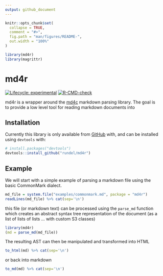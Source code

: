 ```yaml
---
output: github_document
---
```


<!-- README.md is generated from README.Rmd. Please edit that file -->

```r
knitr::opts_chunk$set(
  collapse = TRUE,
  comment = "#>",
  fig.path = "man/figures/README-",
  out.width = "100%"
)

library(md4r)
library(magrittr)
```

# md4r

<!-- badges: start -->
[![Lifecycle: experimental](https://img.shields.io/badge/lifecycle-experimental-orange.svg)](https://lifecycle.r-lib.org/articles/stages.html#experimental)
[![R-CMD-check](https://github.com/rundel/md4r/actions/workflows/R-CMD-check.yaml/badge.svg)](https://github.com/rundel/md4r/actions/workflows/R-CMD-check.yaml)
<!-- badges: end -->

md4r is a wrapper around the [md4c](https://github.com/mity/md4c) markdown parsing library. The goal is to provide a low level tool for reading markdown documents into 

## Installation

Currently this library is only available from [GitHub](https://github.com/) with, and can be installed using `devtools` with:

```r
# install.packages("devtools")
devtools::install_github("rundel/md4r")
```
## Example

We will start with a simple example of parsing a markdown file using the basic CommonMark dialect.

```r
md_file = system.file("examples/commonmark.md", package = "md4r")
readLines(md_file) %>% cat(sep='\n')
```

this file (or markdown text) can be processed using the `parse_md` function which creates an abstract syntax tree representation of the document (as a list of lists of lists ... with custom S3 classes)

```r
library(md4r)
(md = parse_md(md_file))
```

The resulting AST can then be manipulated and transformed into HTML

```r
to_html(md) %>% cat(sep='\n')
```

or back into markdown

```r
to_md(md) %>% cat(sep='\n')
```


